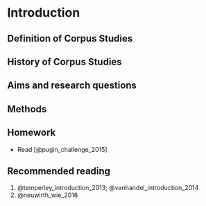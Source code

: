 # Introduction

<!-- ::: {.callout-tip}
## Key concepts
1. A
2. B
3. C
::: -->

## Definition of Corpus Studies

## History of Corpus Studies

## Aims and research questions 

## Methods

::: {.callout-tip}
## Homework
- Read [@pugin_challenge_2015]
:::

::: {.callout-note}
## Recommended reading

1. @temperley_introduction_2013; @vanhandel_introduction_2014
2. @neuwirth_wie_2016

:::